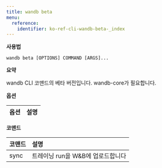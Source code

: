 ```yaml
---
title: wandb beta
menu:
  reference:
    identifier: ko-ref-cli-wandb-beta-_index
---
```


**사용법**

`wandb beta [OPTIONS] COMMAND [ARGS]...`

**요약**

wandb CLI 코맨드의 베타 버전입니다. wandb-core가 필요합니다.

**옵션**

| **옵션** | **설명** |
| :--- | :--- |

**코맨드**

| **코맨드** | **설명** |
| :--- | :--- |
| sync | 트레이닝 run을 W&B에 업로드합니다 |

<Card
  title="wandb ベータ sync"
  href="/ja/ref/cli/wandb-beta/wandb-beta-sync/"
  arrow
/>
